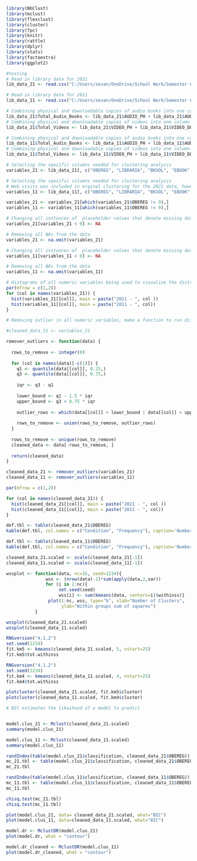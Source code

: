 

```r
library(NbClust)
library(mclust)
library(flexclust)
library(cluster)
library(fpc)
library(knitr)
library(rattle)
library(dplyr)
library(stats)
library(factoextra)
library(ggplot2)
```


```r
#testing
# Read in library data for 2021
lib_data_21 <- read.csv("C:/Users/sevan/OneDrive/School Work/Semester 6/INFO 248/Project/2021/PLS_FY2021 PUD_CSV/21.csv")

# Read in library data for 2011
lib_data_11 <- read.csv("C:/Users/sevan/OneDrive/School Work/Semester 6/INFO 248/Project/2011/pupld11b.csv")
```

```r
# Combining physical and downloadable copies of audio books into one column called Total_Audio_Books
lib_data_21$Total_Audio_Books <- lib_data_21$AUDIO_PH + lib_data_21$AUDIO_DL
# Combining physical and downloadable copies of videos into one column called Total_Videos
lib_data_21$Total_Videos <- lib_data_21$VIDEO_PH + lib_data_21$VIDEO_DL

# Combining physical and downloadable copies of audio books into one column called Total_Audio_Books
lib_data_11$Total_Audio_Books <- lib_data_11$AUDIO_PH + lib_data_11$AUDIO_DL
# Combining physical and downloadable copies of videos into one column called Total_Videos
lib_data_11$Total_Videos <- lib_data_11$VIDEO_PH + lib_data_11$VIDEO_DL
```

```r
# Selecting the specific columns needed for clustering analysis
variables_21 <- lib_data_21[, c("OBEREG", "LIBRARIA", "BKVOL", "EBOOK", "Total_Audio_Books", "Total_Videos", "REGBOR", "VISITS")]

# Selecting the specific columns needed for clustering analysis 
# Web visits was included in orginal clustering for the 2021 data, however that variable doesn't exist in the 2011 data therefore it's been removed from both
variables_11 <- lib_data_11[, c("OBEREG", "LIBRARIA", "BKVOL", "EBOOK", "Total_Audio_Books", "Total_Videos", "REGBOR", "VISITS")]
```


```r
variables_21 <- variables_21[which(variables_21$OBEREG != 9),]
variables_11 <- variables_11[which(variables_11$OBEREG != 9),]
```

```r
# Changing all instances of  placeholder values that denote missing data, temporarily closed, suppressed data, or not applicable into NAs
variables_21[variables_21 < 0] <- NA

# Removing all NAs from the data
variables_21 <- na.omit(variables_21)

# Changing all instances of  placeholder values that denote missing data, temporarily closed, suppressed data, or not applicable into NAs
variables_11[variables_11 < 0] <- NA

# Removing all NAs from the data
variables_11 <- na.omit(variables_11)
```


```r
# Histograms of all numeric variables being used to visualize the distribution of values
par(mfrow = c(1,2))
for (col in names(variables_21)) {
  hist(variables_21[[col]], main = paste("2021 - ", col ))
  hist(variables_11[[col]], main = paste("2011 - ", col))
}
```



```r
# Removing outlier in all numeric variables, make a function to run different data through

#cleaned_data_21 <- variables_21

remover_outliers <- function(data) {
  
  rows_to_remove <- integer(0)
  
  for (col in names(data)[-c(1)]) {
    q1 <- quantile(data[[col]], 0.25,)
    q3 <- quantile(data[[col]], 0.75,)
    
    iqr <- q3 - q1
    
    lower_bound <- q1 - 1.5 * iqr
    upper_bound <- q3 + 0.75 * iqr
  
    outlier_rows <- which(data[[col]] < lower_bound | data[[col]] > upper_bound)
    
    rows_to_remove <- union(rows_to_remove, outlier_rows)
  }
  
  rows_to_remove <- unique(rows_to_remove)
  cleaned_data <- data[-rows_to_remove, ]
  
  return(cleaned_data)
}
```


```r
cleaned_data_21 <- remover_outliers(variables_21)
cleaned_data_11 <- remover_outliers(variables_11)

par(mfrow = c(1,2))

for (col in names(cleaned_data_21)) {
  hist(cleaned_data_21[[col]], main = paste("2021 - ", col ))
  hist(cleaned_data_11[[col]], main = paste("2011 - ", col))
}
```


```r
def.tbl <- table(cleaned_data_21$OBEREG)
kable(def.tbl, col.names = c("Condition", "Frequency"), caption='Number of Libraries in Each Region - 2021')

def.tbl <- table(cleaned_data_11$OBEREG)
kable(def.tbl, col.names = c("Condition", "Frequency"), caption='Number of Libraries in Each Region - 2011')
```


```r
cleaned_data_21.scaled <- scale(cleaned_data_21[-1])
cleaned_data_11.scaled <- scale(cleaned_data_11[-1])
```

```r
wssplot <- function(data, nc=15, seed=1234){
               wss <- (nrow(data)-1)*sum(apply(data,2,var))
               for (i in 2:nc){
                    set.seed(seed)
                    wss[i] <- sum(kmeans(data, centers=i)$withinss)}
                plot(1:nc, wss, type="b", xlab="Number of Clusters",
                     ylab="Within groups sum of squares")
           }
```


```r
wssplot(cleaned_data_21.scaled)
wssplot(cleaned_data_11.scaled)
```


```r
RNGversion("4.1.2")
set.seed(1234)
fit.km5 <- kmeans(cleaned_data_21.scaled, 5, nstart=25)
fit.km5$tot.withinss

RNGversion("4.1.2")
set.seed(1234)
fit.km4 <- kmeans(cleaned_data_11.scaled, 4, nstart=25)
fit.km4$tot.withinss
```

```r
plotcluster(cleaned_data_21.scaled, fit.km5$cluster)
plotcluster(cleaned_data_11.scaled, fit.km4$cluster)
```

```r
# BIC estimates the likeihood of a model to predict


model.clus_21 <- Mclust(cleaned_data_21.scaled)
summary(model.clus_21)

model.clus_11 <- Mclust(cleaned_data_11.scaled)
summary(model.clus_11)
```


```r
randIndex(table(model.clus_21$classification, cleaned_data_21$OBEREG))
mc_21.tbl <- table(model.clus_21$classification, cleaned_data_21$OBEREG)
mc_21.tbl

randIndex(table(model.clus_11$classification, cleaned_data_11$OBEREG))
mc_11.tbl <- table(model.clus_11$classification, cleaned_data_11$OBEREG)
mc_11.tbl
```

```r
chisq.test(mc_21.tbl)
chisq.test(mc_11.tbl)
```

```r
plot(model.clus_21, data= cleaned_data_21.scaled, what="BIC")
plot(model.clus_11, data=cleaned_data_11.scaled, what="BIC")
```


```r
model.dr <- MclustDR(model.clus_21)
plot(model.dr, what = "contour")

model.dr_cleaned <- MclustDR(model.clus_11)
plot(model.dr_cleaned, what = "contour")
```